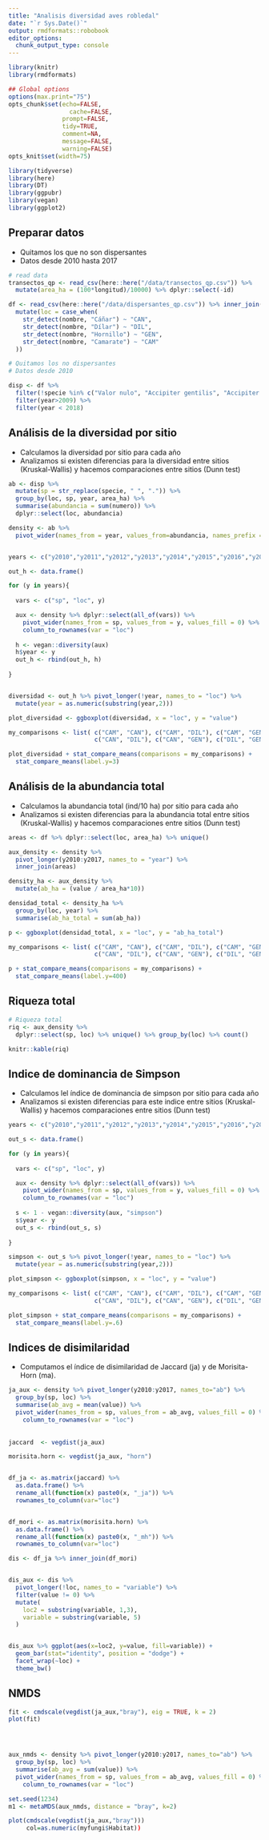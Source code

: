 ```yaml
---
title: "Analisis diversidad aves robledal"
date: "`r Sys.Date()`"
output: rmdformats::robobook
editor_options: 
  chunk_output_type: console
---
```


```r
library(knitr)
library(rmdformats)

## Global options
options(max.print="75")
opts_chunk$set(echo=FALSE,
	             cache=FALSE,
               prompt=FALSE,
               tidy=TRUE,
               comment=NA,
               message=FALSE,
               warning=FALSE)
opts_knit$set(width=75)
```

```r
library(tidyverse)
library(here)
library(DT)
library(ggpubr)
library(vegan)
library(ggplot2)
```

## Preparar datos 
- Quitamos los que no son dispersantes
- Datos desde 2010 hasta 2017 

```r
# read data
transectos_qp <- read_csv(here::here("/data/transectos_qp.csv")) %>% 
  mutate(area_ha = (100*longitud)/10000) %>% dplyr::select(-id)

df <- read_csv(here::here("/data/dispersantes_qp.csv")) %>% inner_join(transectos_qp) %>% 
  mutate(loc = case_when(
    str_detect(nombre, "Cáñar") ~ "CAN", 
    str_detect(nombre, "Dílar") ~ "DIL",
    str_detect(nombre, "Hornillo") ~ "GEN",
    str_detect(nombre, "Camarate") ~ "CAM"
  )) 

# Quitamos los no dispersantes 
# Datos desde 2010 

disp <- df %>% 
  filter(!specie %in% c("Valor nulo", "Accipiter gentilis", "Accipiter nisus", "Falco tinnunculus", "Athene noctua", "Alectoris rufa")) %>% 
  filter(year>2009) %>% 
  filter(year < 2018)
```


## Análisis de la diversidad por sitio

- Calculamos la diversidad por sitio para cada año
- Analizamos si existen diferencias para la diversidad entre sitios (Kruskal-Wallis) y hacemos comparaciones entre sitios (Dunn test)

```r
ab <- disp %>% 
  mutate(sp = str_replace(specie, " ", ".")) %>% 
  group_by(loc, sp, year, area_ha) %>% 
  summarise(abundancia = sum(numero)) %>% 
  dplyr::select(loc, abundancia)

density <- ab %>% 
  pivot_wider(names_from = year, values_from=abundancia, names_prefix = "y", values_fill = 0)


years <- c("y2010","y2011","y2012","y2013","y2014","y2015","y2016","y2017")

out_h <- data.frame() 

for (y in years){ 
  
  vars <- c("sp", "loc", y) 

  aux <- density %>% dplyr::select(all_of(vars)) %>% 
    pivot_wider(names_from = sp, values_from = y, values_fill = 0) %>% 
    column_to_rownames(var = "loc")
  
  h <- vegan::diversity(aux) 
  h$year <- y
  out_h <- rbind(out_h, h)
  
}


diversidad <- out_h %>% pivot_longer(!year, names_to = "loc") %>% 
  mutate(year = as.numeric(substring(year,2)))

plot_diversidad <- ggboxplot(diversidad, x = "loc", y = "value") 

my_comparisons <- list( c("CAM", "CAN"), c("CAM", "DIL"), c("CAM", "GEN"), 
                        c("CAN", "DIL"), c("CAN", "GEN"), c("DIL", "GEN"))

plot_diversidad + stat_compare_means(comparisons = my_comparisons) +
  stat_compare_means(label.y=3)
```

## Análisis de la abundancia total

- Calculamos la abundancia total (ind/10 ha) por sitio para cada año
- Analizamos si existen diferencias para la abundancia total entre sitios (Kruskal-Wallis) y hacemos comparaciones entre sitios (Dunn test)

```r
areas <- df %>% dplyr::select(loc, area_ha) %>% unique()

aux_density <- density %>% 
  pivot_longer(y2010:y2017, names_to = "year") %>% 
  inner_join(areas) 

density_ha <- aux_density %>% 
  mutate(ab_ha = (value / area_ha*10))

densidad_total <- density_ha %>% 
  group_by(loc, year) %>% 
  summarise(ab_ha_total = sum(ab_ha))

p <- ggboxplot(densidad_total, x = "loc", y = "ab_ha_total") 

my_comparisons <- list( c("CAM", "CAN"), c("CAM", "DIL"), c("CAM", "GEN"), 
                        c("CAN", "DIL"), c("CAN", "GEN"), c("DIL", "GEN"))

p + stat_compare_means(comparisons = my_comparisons) +
  stat_compare_means(label.y=400)

```

## Riqueza total
```r
# Riqueza total 
riq <- aux_density %>% 
  dplyr::select(sp, loc) %>% unique() %>% group_by(loc) %>% count()

knitr::kable(riq)
```

## Indice de dominancia de Simpson 

- Calculamos lel índice de dominancia de simpson por sitio para cada año
- Analizamos si existen diferencias para este indice entre sitios (Kruskal-Wallis) y hacemos comparaciones entre sitios (Dunn test)

```r
years <- c("y2010","y2011","y2012","y2013","y2014","y2015","y2016","y2017")

out_s <- data.frame() 

for (y in years){ 
  
  vars <- c("sp", "loc", y) 

  aux <- density %>% dplyr::select(all_of(vars)) %>% 
    pivot_wider(names_from = sp, values_from = y, values_fill = 0) %>% 
    column_to_rownames(var = "loc")
  
  s <- 1 - vegan::diversity(aux, "simpson") 
  s$year <- y
  out_s <- rbind(out_s, s)
  
}

simpson <- out_s %>% pivot_longer(!year, names_to = "loc") %>% 
  mutate(year = as.numeric(substring(year,2)))

plot_simpson <- ggboxplot(simpson, x = "loc", y = "value") 

my_comparisons <- list( c("CAM", "CAN"), c("CAM", "DIL"), c("CAM", "GEN"), 
                        c("CAN", "DIL"), c("CAN", "GEN"), c("DIL", "GEN"))

plot_simpson + stat_compare_means(comparisons = my_comparisons) +
  stat_compare_means(label.y=.6)
```


## Indices de disimilaridad

- Computamos el índice de disimilaridad de Jaccard (ja) y de Morisita-Horn (ma). 


```r

ja_aux <- density %>% pivot_longer(y2010:y2017, names_to="ab") %>% 
  group_by(sp, loc) %>% 
  summarise(ab_avg = mean(value)) %>% 
  pivot_wider(names_from = sp, values_from = ab_avg, values_fill = 0) %>% 
    column_to_rownames(var = "loc")
  
  
jaccard  <- vegdist(ja_aux)

morisita.horn <- vegdist(ja_aux, "horn")


df_ja <- as.matrix(jaccard) %>% 
  as.data.frame() %>% 
  rename_all(function(x) paste0(x, "_ja")) %>% 
  rownames_to_column(var="loc") 


df_mori <- as.matrix(morisita.horn) %>% 
  as.data.frame() %>% 
  rename_all(function(x) paste0(x, "_mh")) %>% 
  rownames_to_column(var="loc")

dis <- df_ja %>% inner_join(df_mori)


dis_aux <- dis %>% 
  pivot_longer(!loc, names_to = "variable") %>% 
  filter(value != 0) %>% 
  mutate(
    loc2 = substring(variable, 1,3), 
    variable = substring(variable, 5) 
  )


dis_aux %>% ggplot(aes(x=loc2, y=value, fill=variable)) +
  geom_bar(stat="identity", position = "dodge") + 
  facet_wrap(~loc) +
  theme_bw()
```


## NMDS 
```r

fit <- cmdscale(vegdist(ja_aux,"bray"), eig = TRUE, k = 2)
plot(fit)




aux_nmds <- density %>% pivot_longer(y2010:y2017, names_to="ab") %>% 
  group_by(sp, loc) %>% 
  summarise(ab_avg = sum(value)) %>% 
  pivot_wider(names_from = sp, values_from = ab_avg, values_fill = 0) %>% 
    column_to_rownames(var = "loc")

set.seed(1234)
m1 <- metaMDS(aux_nmds, distance = "bray", k=2)

plot(cmdscale(vegdist(ja_aux,"bray"))) 
     col=as.numeric(myfungi$Habitat))



```




